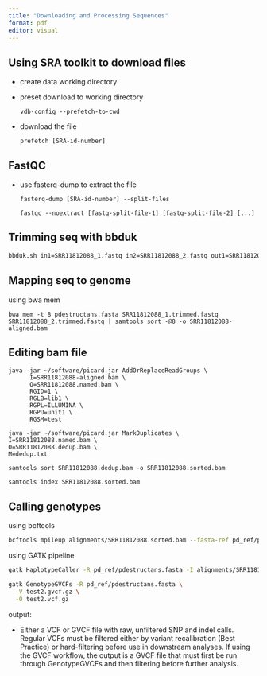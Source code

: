 ```yaml
---
title: "Downloading and Processing Sequences"
format: pdf
editor: visual
---
```


## Using SRA toolkit to download files

-   create data working directory

-   preset download to working directory

    `vdb-config --prefetch-to-cwd`

-   download the file

    `prefetch [SRA-id-number]`

## FastQC

-   use fasterq-dump to extract the file

    `fasterq-dump [SRA-id-number] --split-files`

    `fastqc --noextract [fastq-split-file-1] [fastq-split-file-2] [...]`

## Trimming seq with bbduk

``` bash
bbduk.sh in1=SRR11812088_1.fastq in2=SRR11812088_2.fastq out1=SRR11812088_1.trimmed.fastq out2=SRR11812088_2.trimmed.fastq t=10 qtrim=rl maq=10 ftl=10 ftr=-139 trimq=15 tpe tbo
```

## Mapping seq to genome

using bwa mem

```         
bwa mem -t 8 pdestructans.fasta SRR11812088_1.trimmed.fastq SRR11812088_2.trimmed.fastq | samtools sort -@8 -o SRR11812088-aligned.bam
```

## Editing bam file

```         
java -jar ~/software/picard.jar AddOrReplaceReadGroups \
      I=SRR11812088-aligned.bam \
      O=SRR11812088.named.bam \
      RGID=1 \
      RGLB=lib1 \
      RGPL=ILLUMINA \
      RGPU=unit1 \
      RGSM=test
```

```         
java -jar ~/software/picard.jar MarkDuplicates \
I=SRR11812088.named.bam \
O=SRR11812088.dedup.bam \
M=dedup.txt
```

```         
samtools sort SRR11812088.dedup.bam -o SRR11812088.sorted.bam

samtools index SRR11812088.sorted.bam
```

## Calling genotypes

using bcftools

```bash
bcftools mpileup alignments/SRR11812088.sorted.bam --fasta-ref pd_ref/pdestructans.fasta | bcftools call -m --ploidy 1 -Oz -o test.g.vcf.gz
```

using GATK pipeline

```bash
gatk HaplotypeCaller -R pd_ref/pdestructans.fasta -I alignments/SRR11812088.sorted.bam -O test2.gvcf.gz -ERC GVCF -ploidy 1

gatk GenotypeGVCFs -R pd_ref/pdestructans.fasta \
  -V test2.gvcf.gz \
  -O test2.vcf.gz
```

output:

-   Either a VCF or GVCF file with raw, unfiltered SNP and indel calls. Regular VCFs must be filtered either by variant recalibration (Best Practice) or hard-filtering before use in downstream analyses. If using the GVCF workflow, the output is a GVCF file that must first be run through GenotypeGVCFs and then filtering before further analysis.
